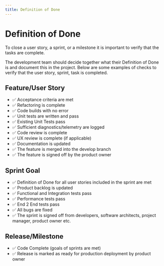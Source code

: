 ```yaml
---
title: Definition of Done
---
```


# Definition of Done

To close a user story, a sprint, or a milestone it is important to verify that the tasks are complete.

The development team should decide together what their Definition of Done is and document this in the project. Below are some examples of checks to verify that the user story, sprint, task is completed.

## Feature/User Story

- ✅ Acceptance criteria are met
- ✅ Refactoring is complete
- ✅ Code builds with no error
- ✅ Unit tests are written and pass
- ✅ Existing Unit Tests pass
- ✅ Sufficient diagnostics/telemetry are logged
- ✅ Code review is complete
- ✅ UX review is complete (if applicable)
- ✅ Documentation is updated
- ✅ The feature is merged into the develop branch
- ✅ The feature is signed off by the product owner

## Sprint Goal

- ✅ Definition of Done for all user stories included in the sprint are met
- ✅ Product backlog is updated
- ✅ Functional and Integration tests pass
- ✅ Performance tests pass
- ✅ End 2 End tests pass
- ✅ All bugs are fixed
- ✅ The sprint is signed off from developers, software architects, project manager, product owner etc.

## Release/Milestone

- ✅ Code Complete (goals of sprints are met)
- ✅ Release is marked as ready for production deployment by product owner